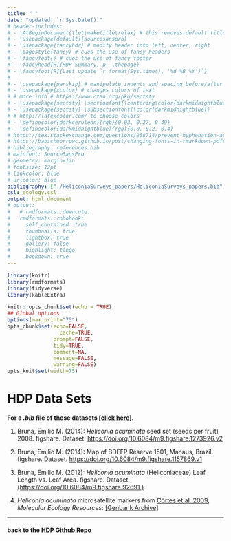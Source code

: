```yaml
---
title: " "
date: "updated: `r Sys.Date()`"
# header-includes:
# - \AtBeginDocument{\let\maketitle\relax} # this removes default title section
# - \usepackage[default]{sourcesanspro}
# - \usepackage{fancyhdr} # modify header into left, center, right
# - \pagestyle{fancy} # cues the use of fancy headers
# - \fancyfoot{} # cues the use of fancy footer
# - \fancyhead[R]{HDP Summary, p. \thepage} 
# - \fancyfoot[R]{Last update `r format(Sys.time(), '%d %B %Y')`}
# 
# - \usepackage{parskip} # manipulate indents and spacing before/after paragra phs 
# - \usepackage{xcolor} # changes colors of text
# # more info # https://www.ctan.org/pkg/sectsty
# - \usepackage{sectsty} \sectionfont{\centering\color{darkmidnightblue}}
# - \usepackage{sectsty} \subsectionfont{\color{darkmidnightblue}}
# # http://latexcolor.com/ to choose colors
# - \definecolor{darkcerulean}{rgb}{0.03, 0.27, 0.49}
# - \definecolor{darkmidnightblue}{rgb}{0.0, 0.2, 0.4}
# https://tex.stackexchange.com/questions/258714/prevent-hyphenation-across-lines-enforce-right-margin
# https://babichmorrowc.github.io/post/changing-fonts-in-rmarkdown-pdfs/
# bibliography: references.bib
# mainfont: SourceSansPro
# geometry: margin=1in
# fontsize: 12pt
# linkcolor: blue
# urlcolor: blue
bibliography: ["./HeliconiaSurveys_papers/HeliconiaSurveys_papers.bib","./HeliconiaSurveys_related/HeliconiaSurveys_related.bib","./HeliconiaSurveys_datasets/HeliconiaSurveys_datasets.bib" ]
csl: ecology.csl
output: html_document
# output:
#   # rmdformats::downcute:
#   rmdformats::robobook:
#     self_contained: true
#     thumbnails: true
#     lightbox: true
#     gallery: false
#     highlight: tango
#     bookdown: true
---
```


```r
library(knitr)
library(rmdformats)
library(tidyverse)
library(kableExtra)

knitr::opts_chunk$set(echo = TRUE)
## Global options
options(max.print="75")
opts_chunk$set(echo=FALSE,
	             cache=TRUE,
               prompt=FALSE,
               tidy=TRUE,
               comment=NA,
               message=FALSE,
               warning=FALSE)
opts_knit$set(width=75)


```





# HDP Data Sets

**For a *.bib* file of these datasets [[click here]](https://github.com/BrunaLab/HeliconiaSurveys/blob/a2d8dcc79119efcefc196e0fd5138e878e0cca24/docs/HeliconiaSurveys_datasets/HeliconiaSurveys_datasets.bib).**

1. Bruna, Emilio M. (2014): *Heliconia acuminata* seed set (seeds per fruit) 2008. figshare. Dataset. [https://doi.org/10.6084/m9.figshare.1273926.v2](https://doi.org/10.6084/m9.figshare.1273926.v2) 

1. Bruna, Emilio M. (2014): Map of BDFFP Reserve 1501, Manaus, Brazil. figshare. Dataset. [https://doi.org/10.6084/m9.figshare.1157869.v1](https://doi.org/10.6084/m9.figshare.1157869.v1) 

1. Bruna, Emilio M. (2012): _Heliconia acuminata_ (Heliconiaceae) Leaf Length vs. Leaf Area. figshare. Dataset. [(https://doi.org/10.6084/m9.figshare.92691 )](https://doi.org/10.6084/m9.figshare.92691)

1. *Heliconia acuminata* microsatellite markers from [Côrtes et al. 2009](https://doi.org/10.1111/j.1755-0998.2009.02627.x), *Molecular Ecology Resources*: [[Genbank Archive]](https://www.ncbi.nlm.nih.gov/nuccore/?term=heliconia%20acuminata%20bruna) 


   

---


#### [back to the HDP Github Repo](./)

